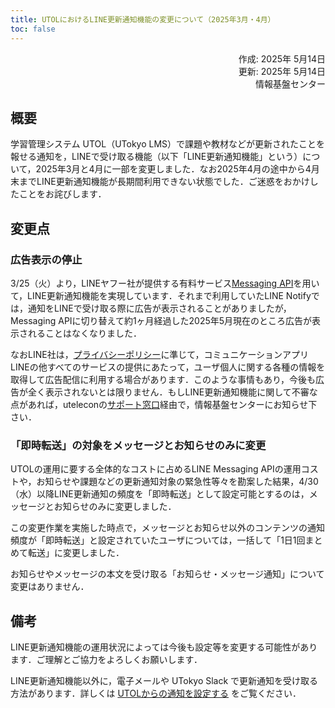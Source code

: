 ```yaml
---
title: UTOLにおけるLINE更新通知機能の変更について（2025年3月・4月）
toc: false
---
```


<div style="text-align: right;">作成: 2025年 5月14日</div> 
<div style="text-align: right;">更新: 2025年 5月14日</div> 
<div style="text-align: right;">情報基盤センター</div> 

## 概要

学習管理システム UTOL（UTokyo LMS）で課題や教材などが更新されたことを報せる通知を，LINEで受け取る機能（以下「LINE更新通知機能」という）について，2025年3月と4月に一部を変更しました．なお2025年4月の途中から4月末までLINE更新通知機能が長期間利用できない状態でした．ご迷惑をおかけしたことをお詫びします．

## 変更点

### 広告表示の停止

3/25（火）より，LINEヤフー社が提供する有料サービス[Messaging API](https://developers.line.biz/ja/services/messaging-api/)を用いて，LINE更新通知機能を実現しています．それまで利用していたLINE Notifyでは，通知をLINEで受け取る際に広告が表示されることがありましたが，Messaging APIに切り替えて約1ヶ月経過した2025年5月現在のところ広告が表示されることはなくなりました．

なおLINE社は，[プライバシーポリシー](https://www.lycorp.co.jp/ja/company/privacypolicy/)に準じて，コミュニケーションアプリLINEの他すべてのサービスの提供にあたって，ユーザ個人に関する各種の情報を取得して広告配信に利用する場合があります．このような事情もあり，今後も広告が全く表示されないとは限りません．もしLINE更新通知機能に関して不審な点があれば，uteleconの[サポート窓口](/support/)経由で，情報基盤センターにお知らせ下さい．

### 「即時転送」の対象をメッセージとお知らせのみに変更

UTOLの運用に要する全体的なコストに占めるLINE Messaging APIの運用コストや，お知らせや課題などの更新通知対象の緊急性等々を勘案した結果，4/30（水）以降LINE更新通知の頻度を「即時転送」として設定可能とするのは，メッセージとお知らせのみに変更しました．

この変更作業を実施した時点で，メッセージとお知らせ以外のコンテンツの通知頻度が「即時転送」と設定されていたユーザについては，一括して「1日1回まとめて転送」に変更しました．

お知らせやメッセージの本文を受け取る「お知らせ・メッセージ通知」について変更はありません．

## 備考

LINE更新通知機能の運用状況によっては今後も設定等を変更する可能性があります．ご理解とご協力をよろしくお願いします．

LINE更新通知機能以外に，電子メールや UTokyo Slack で更新通知を受け取る方法があります．詳しくは [UTOLからの通知を設定する](/utol/notification/) をご覧ください．
